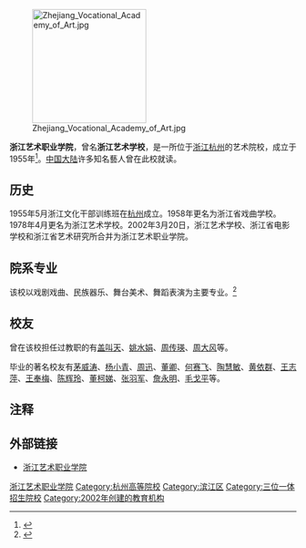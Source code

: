 [[File:Zhejiang_Vocational_Academy_of_Art.jpg|200px]]

'''浙江艺术职业学院'''，曾名'''浙江艺术学校'''，是一所位于[[浙江|浙江]][[杭州|杭州]]的艺术院校，成立于1955年<ref>{{Cite web |url=http://www.gmw.cn/01gmrb/2005-11/11/content_329744.htm |title=浙江艺术职业学院举行50周年庆典-光明网 |access-date=2009-03-29 |archive-date=2020-12-12 |archive-url=https://web.archive.org/web/20201212140950/http://www.gmw.cn/01gmrb/2005-11/11/content_329744.htm |dead-url=no }}</ref>。[[中国大陆|中国大陆]]许多知名藝人曾在此校就读。

== 历史 ==
1955年5月浙江文化干部训练班在[[杭州|杭州]]成立。1958年更名为浙江省戏曲学校。1978年4月更名为浙江艺术学校。2002年3月20日，浙江艺术学校、浙江省电影学校和浙江省艺术研究所合并为浙江艺术职业学院。

== 院系专业 ==
该校以戏剧戏曲、民族器乐、舞台美术、舞蹈表演为主要专业。<ref>{{Cite web |url=http://www.gmw.cn/01gmrb/2007-05/17/content_607549.htm |title=浙江艺术职业学院为文化大省催生艺术人才-光明网 |access-date=2009-03-29 |archive-date=2020-12-12 |archive-url=https://web.archive.org/web/20201212140953/http://www.gmw.cn/01gmrb/2007-05/17/content_607549.htm |dead-url=no }}</ref>

== 校友 ==
曾在该校担任过教职的有[[盖叫天|盖叫天]]、[[姚水娟|姚水娟]]、[[周传瑛|周传瑛]]、[[周大风|周大风]]等。

毕业的著名校友有[[茅威涛|茅威涛]]、[[杨小青|杨小青]]、[[周迅|周迅]]、[[董卿|董卿]]、[[何赛飞|何赛飞]]、[[陶慧敏|陶慧敏]]、[[黄依群|黄依群]]、[[王志萍|王志萍]]、[[王奉梅|王奉梅]]、[[陈辉玲|陈辉玲]]、[[董柯娣|董柯娣]]、[[张羽军|张羽军]]、[[詹永明|詹永明]]、[[毛戈平|毛戈平]]等。

==注释==
<references />

== 外部链接 ==
*[http://www.zj-art.com/ 浙江艺术职业学院] {{Wayback|url=http://www.zj-art.com/ |date=20210128025428 }}

{{浙江高等院校}}
{{滨江高教园区}}

[[Category:浙江艺术职业学院|]]
[[Category:杭州高等院校|Category:杭州高等院校]]
[[Category:滨江区|Category:滨江区]]
[[Category:三位一体招生院校|Category:三位一体招生院校]]
[[Category:2002年创建的教育机构|Category:2002年创建的教育机构]]